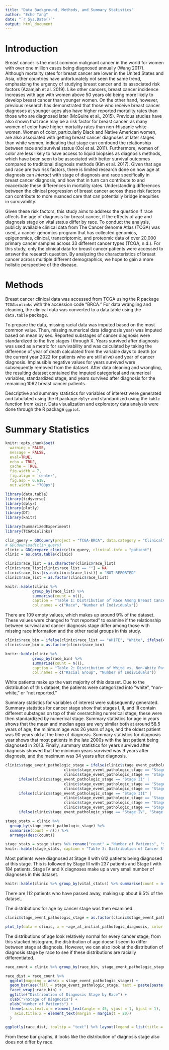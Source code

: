 ```yaml
---
title: "Data Background, Methods, and Summary Statistics"
author: "Echo Tang"
date: "`r Sys.Date()`"
output: html_document
---
```


# Introduction
Breast cancer is the most common malignant cancer in the world for women with over one million cases being diagnosed annually (Wang 2017). Although mortality rates for breast cancer are lower in the United States and Asia, other countries have unfortunately not seen the same trend, emphasizing the urgency of studying breast cancer and its associated risk factors (Azamjah et al. 2019). Like other cancers, breast cancer incidence increases with age with women above 50 years old being more likely to develop breast cancer than younger women. On the other hand, however, previous research has demonstrated that those who receive breast cancer diagnoses at younger ages also have higher reported mortality rates than those who are diagnosed later (McGuire et al., 2015). Previous studies have also shown that race may be a risk factor for breast cancer, as many women of color have higher mortality rates than non-Hispanic white women. Women of color, particularly Black and Native American women, are also associated with getting breast cancer diagnoses at later stages than white women, indicating that stage can confound the relationship between race and survival status (Ooi et al. 2011). Furthermore, women of color are less likely to have access to liquid biopsies as diagnosis methods, which have been seen to be associated with better survival outcomes compared to traditional diagnosis methods (Kim et al. 2017). Given that age and race are two risk factors, there is limited research done on how age at diagnosis can *interact* with stage of diagnosis and race specifically in breast cancer diagnosis, and how that in turn can contribute to and exacerbate these differences in mortality rates. Understanding differences between the clinical progression of breast cancer across these risk factors can contribute to more nuanced care that can potentially bridge inequities in survivability. 

Given these risk factors, this study aims to address the question if race affects the age of diagnosis for breast cancer, if the effects of age and diagnosis stage on vital status differ by race. To conduct the analysis, publicly available clinical data from The Cancer Genome Atlas (TCGA) was used, a cancer genomics program that has collected genomics, epigenomics, clinical, transcriptomic, and proteomic data of over 20,000 primary cancer samples across 33 different cancer types (TCGA, n.d.). For this study, only the clinical data for breast cancer patients were accessed to answer the research question. By analyzing the characteristics of breast cancer across multiple different demographics, we hope to gain a more holistic perspective of the disease.
	
# Methods
Breast cancer clinical data was accessed from TCGA using the R package `TCGAbiolinks` with the accession code “BRCA.” For data wrangling and cleaning, the clinical data was converted to a data table using the `data.table` package. 

To prepare the data, missing racial data was imputed based on the most common value. Then, missing numerical data (diagnosis year) was imputed based on mean by sex. Reported substages of cancer diagnosis were standardized to the five stages I through X. Years survived after diagnosis was used as a metric for survivability and was calculated by taking the difference of year of death calculated from the variable days to death (or the current year 2022 for patients who are still alive) and year of cancer diagnosis. Implausible negative values for years survived were subsequently removed from the dataset. After data cleaning and wrangling, the resulting dataset contained the imputed categorical and numerical variables, standardized stage, and years survived after diagnosis for the remaining 1062 breast cancer patients. 

Descriptive and summary statistics for variables of interest were generated and tabulated using the R package `dplyr` and standardized using the `kable` function from `knitr`. Data visualization and exploratory data analysis were done through the R package `ggplot`.

# Summary Statistics

```r
knitr::opts_chunk$set(
  warning = FALSE,
  message = FALSE,
  eval=TRUE,
  echo = TRUE,
  cache = TRUE,
  fig.width = 7, 
  fig.align = 'center',
  fig.asp = 0.618,
  out.width = "700px")
```

```r
library(data.table)
library(tidyverse)
library(dplyr)
library(plotly)
library(DT)
library(knitr)
```

```r
library(SummarizedExperiment)
library(TCGAbiolinks)

clin_query = GDCquery(project = "TCGA-BRCA", data.category = "Clinical", file.type = "xml")
# GDCdownload(clin_query) 
clinic = GDCprepare_clinic(clin_query, clinical.info = "patient")
clinic = as.data.table(clinic) 
```

```r
clinic$race_list = as.character(clinic$race_list)
clinic$race_list[clinic$race_list == ""] = NA
clinic$race_list[is.na(clinic$race_list)] = "NOT REPORTED"
clinic$race_list = as.factor(clinic$race_list)

```

```r
knitr::kable(clinic %>% 
            group_by(race_list) %>% 
            summarise(count = n()), 
            caption = "Table 1: Distribution of Race Among Breast Cancer Patients", 
            col.names = c("Race", "Number of Individuals"))

```

There are 109 empty values, which makes up around 9% of the dataset. These values were changed to "not reported" to examine if the relationship between survival and cancer diagnosis stage differ among those with missing race information and the other racial groups in this study.

```r
clinic$race_bin = ifelse(clinic$race_list == "WHITE", "White", ifelse(clinic$race_list == "NOT REPORTED", "Not Reported", "Non-White"))
clinic$race_bin = as.factor(clinic$race_bin)

knitr::kable(clinic %>% 
            group_by(race_bin) %>% 
            summarise(count = n()), 
            caption = "Table 2: Distribution of White vs. Non-White Patients Among Breast Cancer Patients", 
            col.names = c("Racial Group", "Number of Individuals"))
```

White patients make up the vast majority of this dataset. Due to the distribution of this dataset, the patients were categorized into "white", "non-white," or "not reported."


Summary statistics for variables of interest were subsequently generated. Summary statistics for cancer stage show that stages I, II, and III contain different substages on top of their overarching numerical stage; these were then standardized by numerical stage. Summary statistics for age in years shows that the mean and median ages are very similar both at around 58.5 years of age; the minimum age was 26 years of age, and the oldest patient was 90 years old at the time of diagnosis. Summary statistics for diagnosis year shows that most patients in the late 2000s with the last patient being diagnosed in 2013. Finally, summary statistics for years survived after diagnosis showed that the minimum years survived was 9 years after diagnosis, and the maximum was 34 years after diagnosis.

```r
clinic$stage_event_pathologic_stage = ifelse(clinic$stage_event_pathologic_stage == "Stage I" | 
                          clinic$stage_event_pathologic_stage == "Stage IA" | 
                          clinic$stage_event_pathologic_stage == "Stage IB", "Stage I", 
      ifelse(clinic$stage_event_pathologic_stage == "Stage II" | 
                          clinic$stage_event_pathologic_stage == "Stage IIA" | 
                          clinic$stage_event_pathologic_stage == "Stage IIB", "Stage II", 
      ifelse(clinic$stage_event_pathologic_stage == "Stage III" | 
                          clinic$stage_event_pathologic_stage == "Stage IIIA" | 
                          clinic$stage_event_pathologic_stage == "Stage IIIB" | 
                          clinic$stage_event_pathologic_stage == "Stage IIIC", "Stage III", 
      ifelse(clinic$stage_event_pathologic_stage == "Stage IV", "Stage IV", "Stage X"))))
```

```r
stage_stats = clinic %>% 
  group_by(stage_event_pathologic_stage) %>% 
  summarise(count = n()) %>% 
  arrange(desc(count))

stage_stats = stage_stats %>% rename("count" = "Number of Patients", "stage_event_pathologic_stage" = "Stage of Diagnosis")
knitr::kable(stage_stats, caption = "Table 3: Distribution of Cancer Stage Among Breast Cancer Patients")
```

Most patients were diagnosed at Stage II with 612 patients being diagnosed at this stage. This is followed by Stage III with 237 patients and Stage I with 184 patients. Stage IV and X diagnoses make up a very small number of diagnoses in this dataset. 

```r
knitr::kable(clinic %>% group_by(vital_status) %>% summarise(count = n()) %>% rename("count" = "Number of Patients", "vital_status" = "Vital Status"), caption = "Table 4: Vital Status Distribution")
```

There are 112 patients who have passed away, making up about 9.5% of the dataset. 


The distributions for age by cancer stage was then examined.

```r
clinic$stage_event_pathologic_stage = as.factor(clinic$stage_event_pathologic_stage)

plot_ly(data = clinic, x = ~age_at_initial_pathologic_diagnosis, color = ~stage_event_pathologic_stage, type = "histogram") %>% layout(barmode = "stack", title = "Distribution of Age by Stage of Cancer Diagnosis", xaxis = list(title = "Age in Years at Diagnosis"), yaxis = list(title = "Count"))


```

The distributions of age look relatively normal for every cancer stage; from this stacked histogram, the distribution of age doesn't seem to differ between stage at diagnosis. However, we can also look at the distribution of diagnosis stage by race to see if these distributions are racially differentiated.

```r
race_count = clinic %>% group_by(race_bin, stage_event_pathologic_stage) %>% mutate(num_stage = n())

race_dist = race_count %>% 
  ggplot(mapping = aes(x = stage_event_pathologic_stage)) + 
  geom_bar(aes(fill = stage_event_pathologic_stage, text = paste(paste("Count: ", num_stage, "\n"), paste("Stage: ", stage_event_pathologic_stage)))) +
  facet_wrap(~race_bin) + 
  ggtitle("Distribution of Diagnosis Stage by Race") + 
  xlab("\nStage of Diagnosis") + 
  ylab("Number of Patients") + 
  theme(axis.text.x = element_text(angle = 45, vjust = 1, hjust = 1),
    axis.title.x = element_text(margin = margin(t = 20))
  )

ggplotly(race_dist, tooltip = "text") %>% layout(legend = list(title = list(text = "Diagnosis Stage")))

```

From these bar graphs, it looks like the distribution of diagnosis stage also does not differ by race. 
